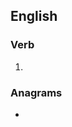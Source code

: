 ==English==

===Verb===
{{head|en|verb form}}

# {{en-third-person singular of|steady}}

===Anagrams===
* {{anagrams|en|east side|eastside|set aside|set-aside|setaside|siestaed}}